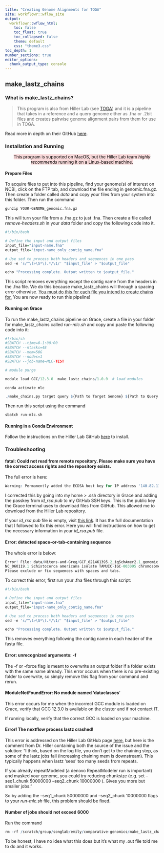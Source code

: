 ```yaml
---
title: "Creating Genome Alignments for TOGA"
site: workflowr::wflow_site
output:
  workflowr::wflow_html:
    toc: false
    toc_float: true
    toc_collapsed: false
    theme: default
    css: "theme3.css"
toc_depth: 1
number_sections: true
editor_options:
  chunk_output_type: console
---
```


## make_lastz_chains {.tabset}

### What is make_lastz_chains?

>This program is also from Hiller Lab (see [TOGA](toga.html)) and it is a pipeline that takes in a reference and a query genome either as .fna or .2bit files and creates pairwise genome alignment pairs from them for use in TOGA. 

Read more in depth on their GitHub [here](https://github.com/hillerlab/make_lastz_chains).

### Installation and Running
<center>
<mark style="background: #f9d9da">This program is supported on MacOS, but the Hiller Lab team *highly   
recommends* running it on a Linux-based machine.</mark>
</center>

#### Prepare Files

To acquire files to put into this pipeline, find your genome(s) of interest on NCBI, click on the FTP tab, and download the file ending in genomic.fna.gz. Then create a folder called *data* and copy your files from your system into this folder. Then run the command

```r

gunzip YOUR-GENOME_genomic.fna.gz

```

This will turn your file from a .fna.gz to just .fna. Then create a file called *remove-headers.sh* in your *data* folder and copy the following code into it.

```r
#!/bin/bash

# Define the input and output files
input_file="input-name.fna"
output_file="input-name_only_contig_name.fna"

# Use sed to process both headers and sequences in one pass
sed -e 's/^\(>\S*\).*/\1/' "$input_file" > "$output_file"

echo "Processing complete. Output written to $output_file."

```

This script removes everything except the contig name from the headers in the .fna file. We do this because make_lastz_chains will through a spacing error otherwise. <u> You must do this for each file you intend to create chains for.</u> You are now ready to run this pipeline!

#### Running on Grace
To run the make_lastz_chains pipeline on Grace, create a file in your folder for make_lastz_chains called *run-mlc.sh* and copy and paste the following code into it:
```r
#!/bin/sh
#SBATCH --time=0-1:00:00
#SBATCH --ntasks=48
#SBATCH --mem=50G
#SBATCH --nodes=1
#SBATCH --job-name=MLC-TEST

# module purge

module load GCC/12.3.0  make_lastz_chains/1.0.0  # load modules

conda activate mlc

./make_chains.py target query ${Path to Target Genome} ${Path to Query Genome} --pd test_out -f --chaining_memory 16 --executor slurm

```

Then run this script using the command
```r
sbatch run-mlc.sh
```

#### Running in a Conda Environment
Follow the instructions on the Hiller Lab GitHub [here](https://github.com/hillerlab/make_lastz_chains) to install.

### Troubleshooting
####  fatal: Could not read from remote repository. Please make sure you have the correct access rights and the repository exists.

The full error is here:
```r
Warning: Permanently added the ECDSA host key for IP address '140.82.113.3' to the list of known hosts. Permission denied (publickey). fatal: Could not read from remote repository. Please make sure you have the correct access rights and the repository exists.
```

I corrected this by going into my home > .ssh directory in Grace and adding the passkey from *id_rsa.pub* to my GitHub SSH keys. This is the public key the Grace terminal uses to download files from GitHub. This allowed me to download from the Hiller Lab repository.  

If your *id_rsa.pub* file is empty, visit [this link](https://www.theserverside.com/blog/Coffee-Talk-Java-News-Stories-and-Opinions/Fix-GitHubs-Permission-denied-publickey-SSH-error). It has the full documentation that I followed to fix this error. Here you will find instructions on how to get the necessary information in your *id_rsa.pub* file.

#### Error: detected space-or-tab-containing sequence

The whole error is below:

```r
Error! File: data/Nitens-and-Greg/GCF_021461395.2_iqSchAmer2.1_genomic.fna - detected space-or-tab-containing sequence:
NC_060119.1 Schistocerca americana isolate TAMUIC-IGC-003095 chromosome 1, iqSchAmer2.1, whole genome shotgun sequence
Please exclude or fix sequences with spaces and tabs.
```

To correct this error, first run your .fna files through this script:

```r
#!/bin/bash

# Define the input and output files
input_file="input-name.fna"
output_file="input-name_only_contig_name.fna"

# Use sed to process both headers and sequences in one pass
sed -e 's/^\(>\S*\).*/\1/' "$input_file" > "$output_file"

echo "Processing complete. Output written to $output_file."
```

This removes everything following the contig name in each header of the fasta file. 

#### Error: unrecognized arguments: -f

The -f or -force flag is meant to overwrite an output folder if a folder exists with the same name already. This error occurs when there is no pre-existing folder to overwrite, so simply remove this flag from your command and rerun.


#### ModuleNotFoundError: No module named 'dataclasses'

This error occurs for me when the incorrect GCC module is loaded on Grace, verify that GCC 12.3.0 is available on the cluster and if not contact IT. 

If running locally, verify that the correct GCC is loaded on your machine.

#### Error! The nextflow process lastz crashed!
This error is addressed on the Hiller Lab GitHub page [here](https://github.com/hillerlab/make_lastz_chains/issues/16), but here is the comment from Dr. Hiller containing both the source of the issue and the solution: 
"I think, based on the log file, you don't get to the chaining step, as some of the lastz jobs fail (increasing chaining mem is downstream).
This typically happens when lastz 'sees' too many seeds from repeats.

If you already repeatModeled (a denovo RepeatModeler run is important) and masked your genome, you could try reducing chunksize (e.g. set
--seq1_chunk 50000000
--seq2_chunk 10000000
). Gives you more but smaller jobs."

So by adding the --seq1_chunk 50000000 and --seq2_chunk 10000000 flags to your *run-mlc.sh* file, this problem should be fixed.

#### Number of jobs should not exceed 6000
Run the command
```r
rm -rf /scratch/group/songlab/emily/comparative-genomics/make_lastz_chains/greg-and-serialis/TEMP_run.lastz /scratch/group/songlab/emily/comparative-genomics/make_lastz_chains/greg-and-serialis/TEMP_psl
```
To be honest, I have no idea what this does but it's what my .out file told me to do and it works.

